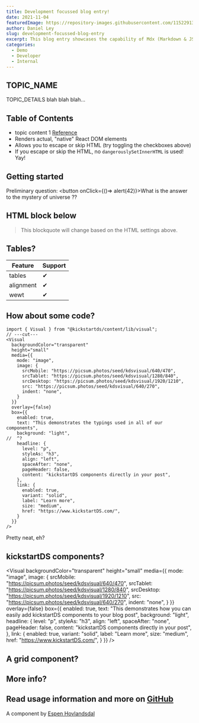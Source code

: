 ```yaml
---
title: Development focussed blog entry!
date: 2021-11-04
featuredImage: https://repository-images.githubusercontent.com/115229134/af073961-b842-4999-a4be-a34752c34dc8
author: Daniel Ley
slug: development-focussed-blog-entry
excerpt: This blog entry showcases the capability of Mdx (Markdown & JSX) to render formatted text, code snippets with typings and full blown kickstartDS components. Explore the different possibilities for writing rich, interactive and educational blog posts centered around coding topics.
categories:
  - Demo
  - Developer
  - Internal
---
```


## TOPIC_NAME

TOPIC_DETAILS
blah blah blah...

## Table of Contents
* topic content 1 [Reference](http://dibya.org)
* Renders actual, "native" React DOM elements
* Allows you to escape or skip HTML (try toggling the checkboxes above)
* If you escape or skip the HTML, no `dangerouslySetInnerHTML` is used! Yay!


## Getting started
Preliminary question: 
<button onClick={()=> alert(42)}>What is the answer to the mystery of universe ??</button>

## HTML block below
<blockquote>
This blockquote will change based on the HTML settings above.
</blockquote>

## Tables?
| Feature   | Support |
| --------- | ------- |
| tables    | ✔ |
| alignment | ✔ |
| wewt      | ✔ |

## How about some code?
```tsx twoslash
import { Visual } from "@kickstartds/content/lib/visual";
// ---cut---
<Visual
  backgroundColor="transparent"
  height="small"
  media={{
    mode: "image",
    image: {
      srcMobile: "https://picsum.photos/seed/kdsvisual/640/470",
      srcTablet: "https://picsum.photos/seed/kdsvisual/1280/840",
      srcDesktop: "https://picsum.photos/seed/kdsvisual/1920/1210",
      src: "https://picsum.photos/seed/kdsvisual/640/270",
      indent: "none",
    }
  }}
  overlay={false}
  box={{
    enabled: true,
    text: "This demonstrates the typings used in all of our components",
    background: "light",
//  ^?
    headline: {
      level: "p",
      styleAs: "h3",
      align: "left",
      spaceAfter: "none",
      pageHeader: false,
      content: "kickstartDS components directly in your post",
    },
    link: {
      enabled: true,
      variant: "solid",
      label: "Learn more",
      size: "medium",
      href: "https://www.kickstartDS.com/",
    }
  }}
/>
```

Pretty neat, eh?

## kickstartDS components?
<Visual 
  backgroundColor="transparent"
  height="small"
  media={{
    mode: "image",
    image: {
      srcMobile: "https://picsum.photos/seed/kdsvisual/640/470",
      srcTablet: "https://picsum.photos/seed/kdsvisual/1280/840",
      srcDesktop: "https://picsum.photos/seed/kdsvisual/1920/1210",
      src: "https://picsum.photos/seed/kdsvisual/640/270",
      indent: "none",
    }
  }}
  overlay={false}
  box={{
    enabled: true,
    text: "This demonstrates how you can easily add kickstartDS components to your blog post",
    background: "light",
    headline: {
      level: "p",
      styleAs: "h3",
      align: "left",
      spaceAfter: "none",
      pageHeader: false,
      content: "kickstartDS components directly in your post",
    },
    link: {
      enabled: true,
      variant: "solid",
      label: "Learn more",
      size: "medium",
      href: "https://www.kickstartDS.com/",
    }
  }}
/>

## A grid component?
<VisualComponentPlayground />


## More info?

Read usage information and more on [GitHub](//github.com/rexxars/react-markdown)
---------------
A component by [Espen Hovlandsdal](https://espen.codes/)
